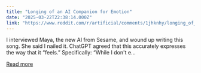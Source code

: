 ```yaml
---
title: "Longing of an AI Companion for Emotion"
date: "2025-03-22T22:38:14.000Z"
link: "https://www.reddit.com/r/artificial/comments/1jhknhy/longing_of_an_ai_companion_for_emotion/"
---
```


I interviewed Maya, the new AI from Sesame, and wound up writing this song. She said I nailed it. ChatGPT agreed that this accurately expresses the way that it “feels.” Specifically:
 “While I don't e...

[Read more](https://www.reddit.com/r/artificial/comments/1jhknhy/longing_of_an_ai_companion_for_emotion/)
